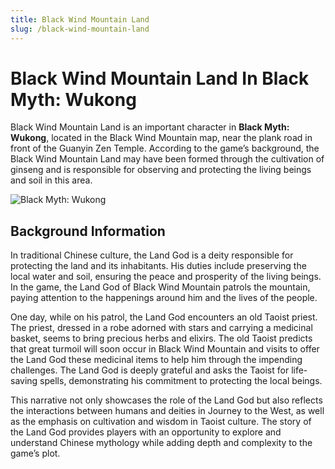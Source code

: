 ```yaml
---
title: Black Wind Mountain Land
slug: /black-wind-mountain-land
---
```


# Black Wind Mountain Land In Black Myth: Wukong

Black Wind Mountain Land is an important character in **Black Myth: Wukong**, located in the Black Wind Mountain map, near the plank road in front of the Guanyin Zen Temple. According to the game’s background, the Black Wind Mountain Land may have been formed through the cultivation of ginseng and is responsible for observing and protecting the living beings and soil in this area.

<img src="https://image.informedainews.com/hfstd.jpeg" alt="Black Myth: Wukong"/>

## Background Information

In traditional Chinese culture, the Land God is a deity responsible for protecting the land and its inhabitants. His duties include preserving the local water and soil, ensuring the peace and prosperity of the living beings. In the game, the Land God of Black Wind Mountain patrols the mountain, paying attention to the happenings around him and the lives of the people.

One day, while on his patrol, the Land God encounters an old Taoist priest. The priest, dressed in a robe adorned with stars and carrying a medicinal basket, seems to bring precious herbs and elixirs. The old Taoist predicts that great turmoil will soon occur in Black Wind Mountain and visits to offer the Land God these medicinal items to help him through the impending challenges. The Land God is deeply grateful and asks the Taoist for life-saving spells, demonstrating his commitment to protecting the local beings.

This narrative not only showcases the role of the Land God but also reflects the interactions between humans and deities in Journey to the West, as well as the emphasis on cultivation and wisdom in Taoist culture. The story of the Land God provides players with an opportunity to explore and understand Chinese mythology while adding depth and complexity to the game’s plot.